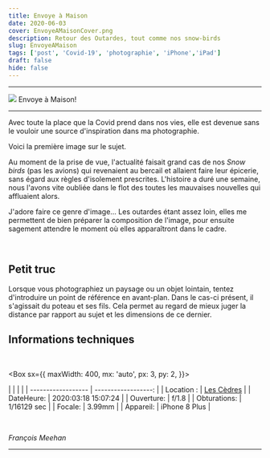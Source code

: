 ```yaml
---
title: Envoye à Maison
date: 2020-06-03
cover: EnvoyeAMaisonCover.png
description: Retour des Outardes, tout comme nos snow-birds
slug: EnvoyeAMaison
tags: ['post', 'Covid-19', 'photographie', 'iPhone','iPad']
draft: false
hide: false
---
```


---

<Flex>
  <Card width={[ 256, 320 ]} mx='auto'>
    <Image src='EnvoyeAMaison.png'/>
    <Text>
      Envoye à Maison!
    </Text>
  </Card>
</Flex>

---
Avec toute la place que la Covid prend dans nos vies, elle est devenue sans le vouloir une source d'inspiration dans ma photographie.

Voici la première image sur le sujet.

Au moment de la prise de vue, l'actualité faisait grand cas de nos *Snow birds* (pas les avions) qui revenaient au bercail et allaient faire leur épicerie, sans égard aux règles d'isolement prescrites.
L'histoire a duré une semaine, nous l'avons vite oubliée dans le flot des toutes les mauvaises nouvelles qui affluaient alors.

J'adore faire ce genre d'image... Les outardes étant assez loin, elles me permettent de bien préparer la composition de l'image, pour ensuite sagement attendre le moment où elles apparaîtront dans le cadre.

<br/>

## Petit truc

Lorsque vous photographiez un paysage ou un objet lointain, tentez d'introduire un point de référence en avant-plan. Dans le cas-ci présent, il s'agissait du poteau et ses fils.
Cela permet au regard de mieux juger la distance par rapport au sujet et les dimensions de ce dernier.

##  Informations techniques

<br/>

<Box
  sx={{
    maxWidth: 400,
    mx: 'auto',
    px: 3,
    py: 2,
  }}>

|  |                 |      |
| ------------------ | ------------------: |
| Location :      |     [Les Cèdres](https://goo.gl/maps/TBDVXPuAEFrhwRxN6) |
| DateHeure:          | 2020:03:18 15:07:24 |
| Ouverture:           |   f/1.8  |
| Obturations:           |   1/16129 sec |
| Focale:          | 3.99mm   |
| Appareil:           |       iPhone 8 Plus |

</Box>

<br/>


*François Meehan*

---

